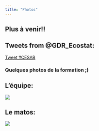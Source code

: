 ```yaml
---
title: "Photos"
---
```


## Plus à venir!!

::: {.callout-note icon="false"}
## Tweets from @GDR_Ecostat:

<a href="https://twitter.com/intent/tweet?button_hashtag=CESAB&ref_src=twsrc%5Etfw" class="twitter-hashtag-button" data-show-count="false">Tweet #CESAB</a>

```{=html}
<script async src="https://platform.twitter.com/widgets.js" charset="utf-8"></script>
```
:::

### Quelques photos de la formation ;)

## L'équipe:

![](data/photo1.jpg)

## Le matos:

![](data/photo2.jpg)
